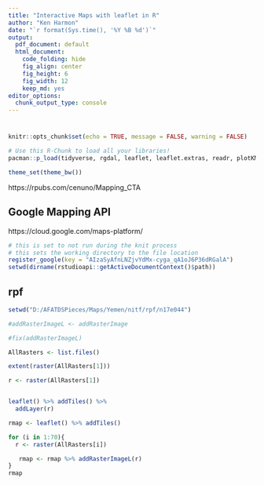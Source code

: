 ```yaml
---
title: "Interactive Maps with leaflet in R"
author: "Ken Harmon"
date: "`r format(Sys.time(), '%Y %B %d')`"
output:
  pdf_document: default
  html_document:
    code_folding: hide
    fig_align: center
    fig_height: 6
    fig_width: 12
    keep_md: yes
editor_options:
  chunk_output_type: console
---
```


# {.tabset .tabset-fade}

```r
knitr::opts_chunk$set(echo = TRUE, message = FALSE, warning = FALSE)
```

```r
# Use this R-Chunk to load all your libraries!
pacman::p_load(tidyverse, rgdal, leaflet, leaflet.extras, readr, plotKML, mapview, raster)

theme_set(theme_bw())
```

https://rpubs.com/cenuno/Mapping_CTA

## Google Mapping API

https://cloud.google.com/maps-platform/

```r
# this is set to not run during the knit process
# this sets the working directory to the file location
register_google(key = "AIzaSyAfnLNZjvYdMx-cyga_qA1oJ6P36dRGalA") 
setwd(dirname(rstudioapi::getActiveDocumentContext()$path))
```

## rpf

```r
setwd("D:/AFATDSPieces/Maps/Yemen/nitf/rpf/n17e044")

#addRasterImageL <- addRasterImage

#fix(addRasterImageL)

AllRasters <- list.files()

extent(raster(AllRasters[1]))

r <- raster(AllRasters[1])


leaflet() %>% addTiles() %>%
  addLayer(r)

rmap <- leaflet() %>% addTiles()

for (i in 1:70){
  r <- raster(AllRasters[i])

   rmap <- rmap %>% addRasterImageL(r)
}
rmap
```



